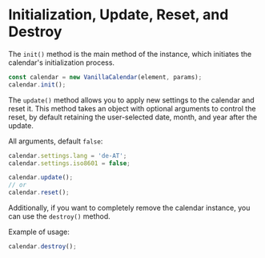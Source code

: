 # Initialization, Update, Reset, and Destroy

The `init()` method is the main method of the instance, which initiates the calendar's initialization process.

```js
const calendar = new VanillaCalendar(element, params);
calendar.init();
```

The `update()` method allows you to apply new settings to the calendar and reset it. This method takes an object with optional arguments to control the reset, by default retaining the user-selected date, month, and year after the update.

All arguments, default `false`:

```js
calendar.settings.lang = 'de-AT';
calendar.settings.iso8601 = false;

calendar.update();
// or
calendar.reset();
```

Additionally, if you want to completely remove the calendar instance, you can use the `destroy()` method.

Example of usage:

```js
calendar.destroy();
```
